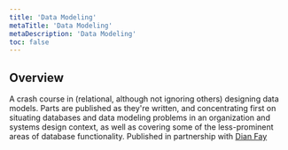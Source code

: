 ```yaml
---
title: 'Data Modeling'
metaTitle: 'Data Modeling'
metaDescription: 'Data Modeling'
toc: false
---
```


## Overview

A crash course in (relational, although not ignoring others) designing data models. Parts are published as they're written, and concentrating first on situating databases and data modeling problems in an organization and systems design context, as well as covering some of the less-prominent areas of database functionality. Published in partnership with [Dian Fay](https://twitter.com/dianmfay?lang=en)
